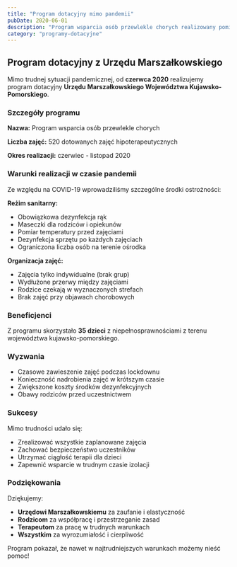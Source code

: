 ```yaml
---
title: "Program dotacyjny mimo pandemii"
pubDate: 2020-06-01
description: "Program wsparcia osób przewlekle chorych realizowany pomimo trudności pandemicznych."
category: "programy-dotacyjne"
---
```


## Program dotacyjny z Urzędu Marszałkowskiego

Mimo trudnej sytuacji pandemicznej, od **czerwca 2020** realizujemy program dotacyjny **Urzędu Marszałkowskiego Województwa Kujawsko-Pomorskiego**.

### Szczegóły programu

**Nazwa:** Program wsparcia osób przewlekle chorych

**Liczba zajęć:** 520 dotowanych zajęć hipoterapeutycznych

**Okres realizacji:** czerwiec - listopad 2020

### Warunki realizacji w czasie pandemii

Ze względu na COVID-19 wprowadziliśmy szczególne środki ostrożności:

**Reżim sanitarny:**
- Obowiązkowa dezynfekcja rąk
- Maseczki dla rodziców i opiekunów
- Pomiar temperatury przed zajęciami
- Dezynfekcja sprzętu po każdych zajęciach
- Ograniczona liczba osób na terenie ośrodka

**Organizacja zajęć:**
- Zajęcia tylko indywidualne (brak grup)
- Wydłużone przerwy między zajęciami
- Rodzice czekają w wyznaczonych strefach
- Brak zajęć przy objawach chorobowych

### Beneficjenci

Z programu skorzystało **35 dzieci** z niepełnosprawnościami z terenu województwa kujawsko-pomorskiego.

### Wyzwania

- Czasowe zawieszenie zajęć podczas lockdownu
- Konieczność nadrobienia zajęć w krótszym czasie
- Zwiększone koszty środków dezynfekcyjnych
- Obawy rodziców przed uczestnictwem

### Sukcesy

Mimo trudności udało się:
- Zrealizować wszystkie zaplanowane zajęcia
- Zachować bezpieczeństwo uczestników
- Utrzymać ciągłość terapii dla dzieci
- Zapewnić wsparcie w trudnym czasie izolacji

### Podziękowania

Dziękujemy:
- **Urzędowi Marszałkowskiemu** za zaufanie i elastyczność
- **Rodzicom** za współpracę i przestrzeganie zasad
- **Terapeutom** za pracę w trudnych warunkach
- **Wszystkim** za wyrozumiałość i cierpliwość

Program pokazał, że nawet w najtrudniejszych warunkach możemy nieść pomoc!